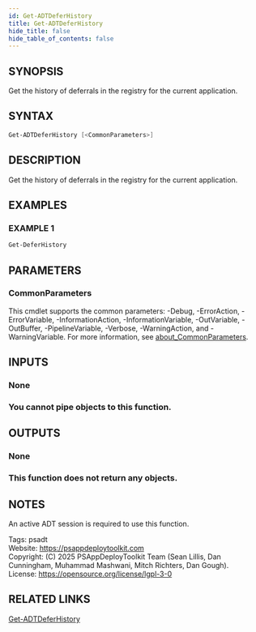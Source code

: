 ```yaml
---
id: Get-ADTDeferHistory
title: Get-ADTDeferHistory
hide_title: false
hide_table_of_contents: false
---
```


## SYNOPSIS

Get the history of deferrals in the registry for the current application.

## SYNTAX

```powershell
Get-ADTDeferHistory [<CommonParameters>]
```

## DESCRIPTION

Get the history of deferrals in the registry for the current application.

## EXAMPLES

### EXAMPLE 1

```powershell
Get-DeferHistory
```

## PARAMETERS

### CommonParameters

This cmdlet supports the common parameters: -Debug, -ErrorAction, -ErrorVariable, -InformationAction, -InformationVariable, -OutVariable, -OutBuffer, -PipelineVariable, -Verbose, -WarningAction, and -WarningVariable. For more information, see [about_CommonParameters](http://go.microsoft.com/fwlink/?LinkID=113216).

## INPUTS

### None

### You cannot pipe objects to this function.
## OUTPUTS

### None

### This function does not return any objects.
## NOTES
An active ADT session is required to use this function.

Tags: psadt<br />
Website: https://psappdeploytoolkit.com<br />
Copyright: (C) 2025 PSAppDeployToolkit Team (Sean Lillis, Dan Cunningham, Muhammad Mashwani, Mitch Richters, Dan Gough).<br />
License: https://opensource.org/license/lgpl-3-0

## RELATED LINKS

[Get-ADTDeferHistory](./Get-ADTDeferHistory.mdx)
